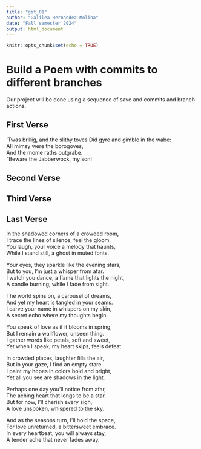 ```yaml
---
title: "git_01"
author: "Galilea Hernandez Molina"
date: "Fall semester 2024"
output: html_document
---
```


```r
knitr::opts_chunk$set(echo = TRUE)
```
# Build a Poem with commits to different branches
Our project will be done using a sequence of save and commits and branch actions.
<!-- Do not modify or change any text in "!--" bracketed areas such as this --- these are instructions to
you, if you change any of this the git program will notice it and compromise your git merging strategy !-->

## First Verse 
<!--Put the first five lines of a poem by Lewis Carrol in this section!-->
’Twas brillig, and the slithy toves 
      Did gyre and gimble in the wabe:  
All mimsy were the borogoves,  
      And the mome raths outgrabe.  
“Beware the Jabberwock, my son!  

## Second Verse
<!--Put the first five lines of a poem by Robert Frost here!-->

## Third Verse
<!--Put the first two verses of The Walrus and the Carpenter here!-->

## Last Verse
<!--Put a short poem you created using chatGPT of 20 to 30 lines,here!-->
In the shadowed corners of a crowded room,  
I trace the lines of silence, feel the gloom.  
You laugh, your voice a melody that haunts,  
While I stand still, a ghost in muted fonts.  

Your eyes, they sparkle like the evening stars,  
But to you, I’m just a whisper from afar.  
I watch you dance, a flame that lights the night,  
A candle burning, while I fade from sight.  

The world spins on, a carousel of dreams,  
And yet my heart is tangled in your seams.  
I carve your name in whispers on my skin,  
A secret echo where my thoughts begin.  

You speak of love as if it blooms in spring,  
But I remain a wallflower, unseen thing.  
I gather words like petals, soft and sweet,  
Yet when I speak, my heart skips, feels defeat.  

In crowded places, laughter fills the air,  
But in your gaze, I find an empty stare.  
I paint my hopes in colors bold and bright,  
Yet all you see are shadows in the light.  

Perhaps one day you’ll notice from afar,  
The aching heart that longs to be a star.  
But for now, I’ll cherish every sigh,  
A love unspoken, whispered to the sky.  

And as the seasons turn, I’ll hold the space,  
For love unreturned, a bittersweet embrace.  
In every heartbeat, you will always stay,  
A tender ache that never fades away.